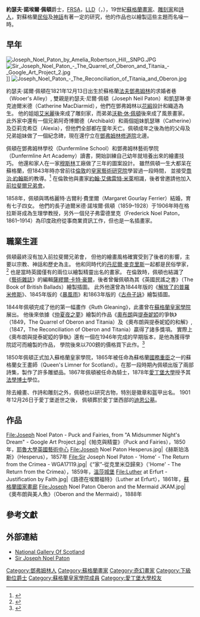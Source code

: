 {{Infobox artist
| bgcolour      = #6495ED
| name          = 約瑟夫·諾埃爾·佩頓
| image         = Paton, Joseph Noel by Thomas Annan - photograph - 1866.jpg
| imagesize     = 
| alt           = 
| caption       = 1866年蘇格蘭攝影師[[托馬斯·安娜|托馬斯·安娜]]為佩頓拍攝的照片
| birth_name     = 
| date_of_birth     = {{birth date |1821|12|13|}}
| place_of_birth    = 蘇格蘭[[法夫|法夫]][[鄧弗姆林|鄧弗姆林]]
| date_of_death     = {{death date and age |1901|12|26|1821|12|13|}}
| place_of_death    = 蘇格蘭[[愛丁堡|愛丁堡]]
| field         = [[繪畫|繪畫]]
| training      = 
| movement      = 
| works         = 
| patrons       = 
| influenced by = [[喬治·約翰斯_(畫家)|喬治·約翰斯]]
| influenced    = 
| awards        = 
}}

'''約瑟夫·諾埃爾·佩頓'''爵士，[[蘇格蘭皇家學院|FRSA]]，[[法學博士|LLD]]（{{Lang-en|Sir '''Joseph Noel Paton'''}}，{{bd|1821年|12月13日|1901年|12月26日|Paton, Sir Joseph Noel}}），19世紀[[蘇格蘭|蘇格蘭]][[畫家|畫家]]、[[雕刻家|雕刻家]]和{{r|Artrenewal}}[[詩人|詩人]]，對蘇格蘭[[民俗|民俗]]及[[凱爾特神話|神話]]有著一定的研究，他的作品也以繪製這些主題而名噪一時。

==早年==

[[File:Joseph_Noel_Paton_by_Amelia_Robertson_Hill,_SNPG.JPG|thumb]]
[[File:Sir_Joseph_Noel_Paton_-_The_Quarrel_of_Oberon_and_Titania_-_Google_Art_Project_2.jpg|thumb]]]]
[[File:Joseph_Noel_Paton_-_The_Reconciliation_of_Titania_and_Oberon.jpg|thumb]]

約瑟夫·諾爾·佩頓在1821年12月13日出生於蘇格蘭[[法夫|法夫]][[鄧弗姆林|鄧弗姆林]]的求婚者巷（Wooer's Alley）, 雙親是約瑟夫·尼爾·佩頓（Joseph Neil Paton）和凱瑟琳·麥克迪爾米德（Catherine MacDiarmid），他們在鄧弗姆林以[[花緞|花緞]]設計和織造為生。{{r|Allart}} 他的姐姐[[艾米莉亞·羅伯森·佩頓|艾米麗]]後來成了雕刻家，而弟弟[[沃勒·休·佩頓|沃勒·休·佩頓]]後來成了風景畫家。{{r|ODNB}} 此外家中還有一個兄弟阿奇博爾德（Archibald）和兩個姐妹凱瑟琳（Catherine）及亞莉克希亞（Alexia），但他們全部都在童年夭亡。佩頓成年之後為他的父母及兄弟姐妹做了一個紀念碑，現在還佇立在[[鄧弗姆林修道院|鄧弗姆林修道院]]北邊。

佩頓在鄧弗姆林學校（Dunfermline School）和鄧弗姆林藝術學院（Dunfermline Art Academy）讀書，開始訓練自己幼年就培養出來的繪畫技巧。{{r|Beetles}} 他還和家人在一家[[穆斯林|穆斯林]]工廠做了三年的圖案設計。{{r|Beetles}}{{r|ODNB}} 雖然佩頓一生大都呆在蘇格蘭，但1843年時亦曾前往[[倫敦|倫敦]]的[[皇家藝術研究院|皇家藝術研究院]]學習過一段時間，{{r|Allart}} 並接受[[喬治·約翰斯_(畫家)|喬治·約翰斯]]的教導。<ref>{{citation |author=Unknown |title=British Painters: With Eighty Examples of Their Work Engraved on Wood|url=https://archive.org/stream/britishpainters00newy#page/120/mode/2up/search/+Paton|year=1881|page=121|publisher=D. Appleton}}</ref> 在倫敦他與畫家[[約翰·艾佛雷特·米萊|約翰·艾佛雷特·米萊]]相識，後者曾邀請他加入[[前拉斐爾兄弟會|前拉斐爾兄弟會]]。{{sfnp|Wood|2008|p=86|ps=}}{{r|Beetles}}

1858年，佩頓與瑪格麗特·古爾利·費里爾（Margaret Gourlay Ferrier）結婚，育有七子四女。{{r|Beetles}}{{r|ODNB}} 他們的長子迪爾米德·諾埃爾·佩頓（1859–1928）于1906年時在格拉斯哥成為生理學教授，另外一個兒子弗雷德里克（Frederick Noel Paton，1861–1914{{r|Dundee}}）為印度政府從事商業資訊工作，但也是一名插畫家。{{r|Allart}}{{r|Dundee}}

==職業生涯==
佩頓最終沒有加入前拉斐爾兄弟會，{{r|Beetles}} 但他的繪畫風格確實受到了後者的影響，主要以宗教、神話和歷史為主。{{r|BBC}} 他和同時代的[[丹尼爾·麥克里斯|丹尼爾·麥克里斯]]一起都是民俗學家，<ref>{{citation |last=Wood |first=Christopher |title=Fairies in Victorian art |url=http://books.google.com/books?id=M0RIAQAAIAAJ |year=2008 |publisher=Antique Collectors Club |page=14 |isbn=978-1-85149-545-0 |accessdate=2014-12-25 |archive-date=2018-11-04 |archive-url=https://web.archive.org/web/20181104064825/https://books.google.com/books?id=M0RIAQAAIAAJ |dead-url=no }}</ref>{{r|Telegraph}} 也是當時英國僅有的兩位以繪製精靈出名的畫家。{{sfnp|Wood|2008|p=14|ps=}}{{sfnp|Wood|2008|p=86|ps=}} 在倫敦時，佩頓也結識了《[[藝術雜誌|藝術雜誌]]》的編輯[[薩繆爾·卡特·豪爾|薩繆爾·卡特·豪爾]]，後者曾僱佩頓為其《英國民謠之書》（The Book of British Ballads）繪製插圖。{{r|ODNB}} 此外他還曾為1844年版的《[[解放了的普羅米修斯|解放了的普羅米修斯]]》、1845年版的《[[暴風雨_(莎士比亞)|暴風雨]]》和1863年版的《[[古舟子詠|古舟子詠]]》繪製插圖。{{r|ODNB}}

1844年佩頓完成了他的第一幅畫作《Ruth Gleaning》，此畫曾在[[蘇格蘭皇家學院|蘇格蘭皇家學院]]展出。{{r|Allart}} 他後來依據《[[仲夏夜之夢|仲夏夜之夢]]》繪製的作品《[[奧布朗|奧布朗]]與[[提泰妮婭|提泰妮婭]]的爭執》（1849，The Quarrel of Oberon and Titania）及《奧布朗與提泰妮婭的和解》,（1847，The Reconciliation of Oberon and Titania）贏得了諸多獎項。{{r|NGS}}{{r|Nahum}} 實際上《奧布朗與提泰妮婭的爭執》還有一個在1946年完成的早期版本，是他為獲得學院認可而繪製的作品，{{r|Reconciliation}}{{r|Victorian}} 學院後來以700鎊的價格買下此作。<ref>{{citation |author=Oxford University Press |title=Benezit Dictionary of British Graphic Artists and Illustrators |url=http://books.google.com/books?id=05C02RhJZCkC |year=2012 |publisher=Oxford University Press |isbn=978-0-19-992305-2 |page=192 |accessdate=2014-12-25 |archive-date=2016-06-14 |archive-url=https://web.archive.org/web/20160614234305/https://books.google.com/books?id=05C02RhJZCkC |dead-url=no }}</ref>

1850年佩頓正式加入蘇格蘭皇家學院，1865年被任命為蘇格蘭[[國務重臣|國務重臣]]之一的蘇格蘭女王畫師（Queen's Limner for Scotland）。在那一段時期內佩頓出版了兩部詩集，製作了許多雕塑品。1867年佩頓被任命為騎士，1878年[[愛丁堡大學|愛丁堡大學]]授予其[[法學博士|法學博士]]學位。{{r|Nahum}}{{r|Victorian}}

除去繪畫、作詩和雕刻之外，佩頓也以研究古物，特別是徽章和盔甲出名。{{r|Allart}} 1901年12月26日于愛丁堡逝世之後，{{r|Allart}} 佩頓葬於愛丁堡西部的[[迪恩公墓|迪恩公墓]]。{{r|ODNB}}

== 作品==
<gallery widths="154px" heights="154px" mode="packed">

File:Joseph Noel Paton - Puck and Fairies, from "A Midsummer Night's Dream" - Google Art Project.jpg|《帕克與精靈》（Puck and Fairies），1850年，[[耶魯大學英國藝術中心|耶魯大學英國藝術中心]]
File:Joseph Noel Paton Hesperus.jpg|《赫斯珀洛斯》（Hesperus），1857年
File:Sir Joseph Noel Paton - 'Home' - The Return from the Crimea - WGA17119.jpg|《“家”-從克里米亞歸來》（'Home' - The Return from the Crimea），1859年，[[溫莎城堡|溫莎城堡]]
File:Luther at Erfurt - Justification by Faith.jpg|《路德在埃爾福特》（Luther at Erfurt），1861年，[[蘇格蘭國家畫廊|蘇格蘭國家畫廊]]
File:Joseph Noel Paton Oberon and the Mermaid JKAM.jpg|《奧布朗與美人魚》（Oberon and the Mermaid），1888年
</gallery>

==參考文獻==
{{reflist|30em|refs=
<ref name=Allart>
{{cite web |url=http://www.allartclassic.com/author_biography.php?p_number=222 |title=Paton, Sir Joseph Noel |accessdate=19 December 2014 |archiveurl=https://www.webcitation.org/6UwFGA3D8?url=http://www.allartclassic.com/author_biography.php?p_number=222 |archivedate=2014年12月19日 |deadurl=no |publisher=World Classic Gallery }}
</ref>

<ref name=Artrenewal>{{cite web|url=http://www.artrenewal.org/pages/artist.php?artistid=335|title=Artrenewal - Joseph Noel Paton|publisher=www.artrenewal.org|accessdate=November 2014|archive-url=https://web.archive.org/web/20141129060701/http://www.artrenewal.org/pages/artist.php?artistid=335|archive-date=2014-11-29|dead-url=yes}}</ref>

<ref name=BBC>
{{cite web|url=http://www.bbc.co.uk/arts/yourpaintings/artists/joseph-noel-paton|title=Joseph Noel Paton |publisher=www.bbc.co.uk|accessdate=November 2014}}
</ref>

<ref name=Beetles>
{{cite web|url=http://www.chrisbeetles.com/artists/paton-sir-joseph-noel-rsa-1821-1901.html#|title=Sir Joseph Noel Paton|publisher=Chris Beetles Gallery|accessdate=20 December 2014|archiveurl=https://www.webcitation.org/6UxWopT6V?url=http://www.chrisbeetles.com/artists/paton-sir-joseph-noel-rsa-1821-1901.html|archivedate=2014年12月20日|deadurl=no}}
</ref>

<ref name=Dundee>
{{cite news |title=Death of noted artist |newspaper=Dundee Evening Telegraph |date=2 July 1914 |number=11679 |page=1 |url=http://www.britishnewspaperarchive.co.uk/viewer/bl/0000563/19140702/017/0001 |subscription=yes |via=[[British_Newspaper_Archive|British Newspaper Archive]] |separator=, |postscript=none}}
</ref>

<ref name=Nahum>
{{cite web |title=Sir Joseph Noel Paton |url=http://www.leicestergalleries.com/19th-20th-century-paintings/d/joseph-noel-paton/13511 |last=Nahum |first=Peter |publisher=The Leicester Galleries |accessdate=19 December 2014 |archiveurl=https://www.webcitation.org/6UwHHmtRd?url=http://www.leicestergalleries.com/19th-20th-century-paintings/d/joseph-noel-paton/13511 |archivedate=2014年12月19日 |deadurl=no }}
</ref>

<ref name=NGS>{{cite web|url=https://www.nationalgalleries.org/collection/artists-a-z/p/artist/sir-joseph-noel-paton/object/the-quarrel-of-oberon-and-titania-ng-293|title=Sir Joseph Noel Paton |publisher=National Galleries of Scotland |accessdate=19 December 2014}}
</ref>

<ref name=ODNB>
{{cite web |last=Bown |first=Nicola |title=Paton, Sir (Joseph) Noël (1821–1901) |work=Oxford Dictionary of National Biography |publisher=Oxford University Press |edition=online |year=2004 |url=http://www.oxforddnb.com/view/article/35413 |accessdate=19 December 2014 }} {{ODNBsub}}
</ref>

<ref name=Reconciliation>
{{cite web |title=The Reconciliation of Oberon and Titania |publisher=National Galleries of Scotland |url=https://www.nationalgalleries.org/collection/artists-a-z/p/artist/sir-joseph-noel-paton/object/the-reconciliation-of-oberon-and-titania-ng-294 |archiveurl=https://www.webcitation.org/6UFbZqxje?url=https://www.nationalgalleries.org/collection/artists-a-z/p/artist/sir-joseph-noel-paton/object/the-reconciliation-of-oberon-and-titania-ng-294 |archivedate=2014年11月21日 |deadurl=no |accessdate=21 November 2014 |separator=, |postscript=none }}
</ref>

<ref name=Telegraph>
{{citation |newspaper=The Daily Telegraph |date=27 January 2009 |title=Obituary of Christopher Wood |page=29}}
</ref>

<ref name=Victorian>
{{cite web |title=Joseph Noel Paton's Contribution to Fairy Painting |last=Schindler |first=Richard |url=http://www.victorianweb.org/painting/fairy/ras4.html |accessdate=20 November 2014 |publisher=The Victorian Web |archiveurl=https://www.webcitation.org/6UFZ4JkHf?url=http://www.victorianweb.org/painting/fairy/ras4.html |archivedate=2014年11月21日 |deadurl=no |separator=, |postscript=none }}
</ref>

}}

== 外部連結 ==
{{commons category|Joseph Noel Paton}}
*[https://web.archive.org/web/20051129085602/http://www.natgalscot.ac.uk/ National Gallery Of Scotland]
*[http://www.bzyypaintings.com/sir-joseph-noel-paton-c-1_7385.html Sir Joseph Noel Paton] {{Wayback|url=http://www.bzyypaintings.com/sir-joseph-noel-paton-c-1_7385.html |date=20190111175453 }}
{{Authority control}}
{{Portal bar|人物|英國|藝術}}
{{DEFAULTSORT:Paton, Sir Joseph Noel}}
[[Category:鄧弗姆林人|Category:鄧弗姆林人]]
[[Category:蘇格蘭畫家|Category:蘇格蘭畫家]]
[[Category:奇幻畫家|Category:奇幻畫家]]
[[Category:下級勳位爵士|Category:下級勳位爵士]]
[[Category:蘇格蘭皇家學院成員|Category:蘇格蘭皇家學院成員]]
[[Category:愛丁堡大學校友|Category:愛丁堡大學校友]]